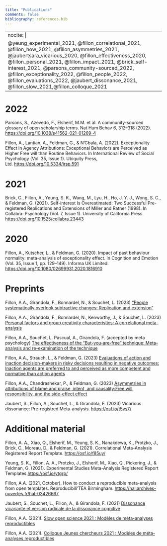 ```yaml
---
title: "Publications"
comments: false
bibliography: references.bib
---
```


---
nocite: |
  @yeung_experimental_2021, @fillon_correlational_2021, @fillon_how_2021, @fillon_asymmetries_2021, @jaubertsara_vicarious_2020, @fillon_effectiveness_2020, @fillon_personal_2021, @fillon_impact_2021, @brick_self-interest_2021, @parsons_community-sourced_2022, @fillon_exceptionality_2022, @fillon_people_2022, @fillon_evaluations_2022, @jaubert_dissonance_2021, @fillon_slow_2021,@fillon_colloque_2021
---

# 2022

Parsons, S., Azevedo, F., Elsherif, M.M. et al. A community-sourced glossary of open scholarship terms. Nat Hum Behav 6, 312--318 (2022). <https://doi.org/10.1038/s41562-021-01269-4>

Fillon, A., Lantian, A., Feldman, G., & N'Gbala, A. (2022). Exceptionality Effect in Agency Attributions: Exceptional Behaviors are Perceived as Higher Free will than Routine Behaviors. In International Review of Social Psychology (Vol. 35, Issue 1). Ubiquity Press, Ltd. <https://doi.org/10.5334/irsp.591>

# 2021

Brick, C., Fillon, A., Yeung, S. K., Wang, M., Lyu, H., Ho, J. Y. J., Wong, S. C., & Feldman, G. (2021). Self-interest Is Overestimated: Two Successful Pre-registered Replications and Extensions of Miller and Ratner (1998). In Collabra: Psychology (Vol. 7, Issue 1). University of California Press. <https://doi.org/10.1525/collabra.23443>

# 2020

Fillon, A., Kutscher, L., & Feldman, G. (2020). Impact of past behaviour normality: meta-analysis of exceptionality effect. In Cognition and Emotion (Vol. 35, Issue 1, pp. 129--149). Informa UK Limited. <https://doi.org/10.1080/02699931.2020.1816910>

# Preprints

Fillon, A.A., Girandola, F., Bonnardel, N., & Souchet, L. (2023) ["People systematically overlook subtractive changes: Replication and extension"](https://psyarxiv.com/4jkvn/download?format=pdf)

Fillon, A.A., Girandola, F., Bonnardel, N., Kenworthy, J., & Souchet, L. (2023) [Personal factors and group creativity characteristics: A correlational meta-analysis](https://psyarxiv.com/4br6a/download?format=pdf)

Fillon, A.A., Souchet, L. Pascual, A., Girandola, F. (accepted by meta psychology) [The effectiveness of the "But-you-are-free" technique: Meta-analysis and re-examination of the technique](https://psyarxiv.com/3ds26/download?format=pdf)

Fillon, A.A., Strauch, L., & Feldman, G. (2023) [Evaluations of action and inaction decision-makers in risky decisions resulting in negative outcomes: Inaction agents are preferred to and perceived as more competent and normative than action agents](https://www.researchgate.net/profile/Gilad-Feldman/publication/362887838_Evaluations_of_action_and_inaction_decision-makers_in_risky_decisions_resulting_in_negative_outcomes_Inaction_agents_are_preferred_to_and_perceived_as_more_competent_and_normative_than_action_agents/links/6343e7f8ff870c55ce162ae5/Evaluations-of-action-and-inaction-decision-makers-in-risky-decisions-resulting-in-negative-outcomes-Inaction-agents-are-preferred-to-and-perceived-as-more-competent-and-normative-than-action-agents.pdf)

Fillon, A.A., Chandrashekar, P., & Feldman, G. (2023) [Asymmetries in attributions of blame and praise, intent, and causality:Free will, responsibility, and the side-effect effect](https://www.researchgate.net/publication/356831845_Asymmetries_in_attributions_of_blame_and_praise_intent_and_causality_Free_will_responsibility_and_the_side-effect_effect)

Jaubert, S., Fillon, A., Souchet, L., & Girandola, F. (2023) Vicarious dissonance: Pre-registred Meta-analysis. <https://osf.io/t5vs7/>

# Additional material

Fillon, A. A., Xiao, Q., Elsherif, M., Yeung, S. K., Nanakdewa, K., Protzko, J., Brick, C., Moreau, D., & Feldman, G. (2021). Correlational Meta-Analysis Registered Report Template. <https://osf.io/f85uy/>

Yeung, S. K., Fillon, A. A., Protzko, J., Elsherif, M., Xiao, Q., Pickering, J., & Feldman, G. (2021). Experimental Studies Meta-Analysis Registered Report Templates.<https://osf.io/ytgrp/>

Fillon, A.A. (2021, October). How to conduct a reproducible meta-analysis from open templates. Reproducibili'TEA Birmingham. <https://hal.archives-ouvertes.fr/hal-03426667>

Jaubert, S., Souchet, L., Fillon, A., & Girandola, F. (2021) [Dissonance vicariante et version radicale de la dissonance cognitive](https://hal.science/hal-03332123/)

Fillon, A.A. (2021). [Slow open science 2021 : Modèles de méta-analyses reproductibles](https://hal.science/hal-03426673/document)

Fillon, A.A. (2021). [Colloque Jeunes chercheurs 2021 : Modèles de méta-analyses reproductibles](https://hal.science/hal-03426662/document)
